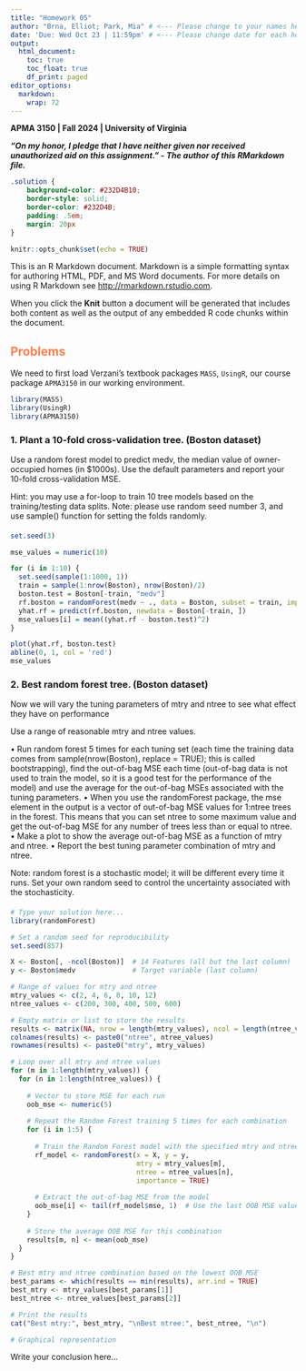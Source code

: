 ---
title: "Homework 05"
author: "Brna, Elliot; Park, Mia" # <--- Please change to your names here, format: "LastName, FirstName"
date: 'Due: Wed Oct 23 | 11:59pm' # <--- Please change date for each homework
output:
  html_document:
    toc: true
    toc_float: true
    df_print: paged
editor_options: 
  markdown: 
    wrap: 72
---

**APMA 3150 \| Fall 2024 \| University of Virginia**

***"On my honor, I pledge that I have neither given nor received unauthorized aid on this assignment." - The author of this RMarkdown file.***

<!--- Solution Region --->

```{css solution-region, echo=FALSE}
.solution {
    background-color: #232D4B10;
    border-style: solid;
    border-color: #232D4B;
    padding: .5em;
    margin: 20px
}
```

```{r setup, include=FALSE}
knitr::opts_chunk$set(echo = TRUE)
```

This is an R Markdown document. Markdown is a simple formatting syntax for authoring HTML, PDF, and MS Word documents. For more details on using R Markdown see <http://rmarkdown.rstudio.com>.

When you click the **Knit** button a document will be generated that includes both content as well as the output of any embedded R code chunks within the document.

## [Problems]{style="color:#FF7F50"}

We need to first load Verzani's textbook packages `MASS`, `UsingR`, our course package `APMA3150` in our working environment. 
```{r message=FALSE}
library(MASS)
library(UsingR)
library(APMA3150)
```

### 1. Plant a 10-fold cross-validation tree. (Boston dataset)
Use a random forest model to predict medv, the median value of owner-occupied homes (in
$1000s). Use the default parameters and report your 10-fold cross-validation MSE.

Hint: you may use a for-loop to train 10 tree models based on the training/testing data splits.
Note: please use random seed number 3, and use sample() function for setting the folds randomly.

#### {.solution}

```{r}
set.seed(3)

mse_values = numeric(10)

for (i in 1:10) {
  set.seed(sample(1:1000, 1))
  train = sample(1:nrow(Boston), nrow(Boston)/2)
  boston.test = Boston[-train, "medv"]
  rf.boston = randomForest(medv ~ ., data = Boston, subset = train, importance = TRUE)
  yhat.rf = predict(rf.boston, newdata = Boston[-train, ])
  mse_values[i] = mean((yhat.rf - boston.test)^2)
}

plot(yhat.rf, boston.test)
abline(0, 1, col = 'red')
mse_values
```


### 2. Best random forest tree. (Boston dataset)
Now we will vary the tuning parameters of mtry and ntree to see what effect they have on
performance

Use a range of reasonable mtry and ntree values.

• Run random forest 5 times for each tuning set (each time the training data comes from
sample(nrow(Boston), replace = TRUE); this is called bootstrapping), find
the out-of-bag MSE each time (out-of-bag data is not used to train the model, so it is a
good test for the performance of the model) and use the average for the out-of-bag MSEs
associated with the tuning parameters.
• When you use the randomForest package, the mse element in the output is a vector
of out-of-bag MSE values for 1:ntree trees in the forest. This means that you can
set ntree to some maximum value and get the out-of-bag MSE for any number of trees
less than or equal to ntree.
• Make a plot to show the average out-of-bag MSE as a function of mtry and ntree.
• Report the best tuning parameter combination of mtry and ntree.

Note: random forest is a stochastic model; it will be different every time it runs. Set your own
random seed to control the uncertainty associated with the stochasticity.

#### {.solution}
```{r}
# Type your solution here...
library(randomForest)

# Set a random seed for reproducibility
set.seed(857)

X <- Boston[, -ncol(Boston)]  # 14 Features (all but the last column)
y <- Boston$medv              # Target variable (last column)

# Range of values for mtry and ntree
mtry_values <- c(2, 4, 6, 8, 10, 12)    
ntree_values <- c(200, 300, 400, 500, 600)  

# Empty matrix or list to store the results
results <- matrix(NA, nrow = length(mtry_values), ncol = length(ntree_values))
colnames(results) <- paste0("ntree", ntree_values)
rownames(results) <- paste0("mtry", mtry_values)

# Loop over all mtry and ntree values
for (m in 1:length(mtry_values)) {
  for (n in 1:length(ntree_values)) {
    
    # Vector to store MSE for each run 
    oob_mse <- numeric(5)  
    
    # Repeat the Random Forest training 5 times for each combination
    for (i in 1:5) {
      
      # Train the Random Forest model with the specified mtry and ntree
      rf_model <- randomForest(x = X, y = y, 
                               mtry = mtry_values[m], 
                               ntree = ntree_values[n],
                               importance = TRUE)
      
      # Extract the out-of-bag MSE from the model
      oob_mse[i] <- tail(rf_model$mse, 1)  # Use the last OOB MSE value for the final number of trees
    }
    
    # Store the average OOB MSE for this combination
    results[m, n] <- mean(oob_mse)
  }
}

# Best mtry and ntree combination based on the lowest OOB MSE
best_params <- which(results == min(results), arr.ind = TRUE)
best_mtry <- mtry_values[best_params[1]]
best_ntree <- ntree_values[best_params[2]]

# Print the results
cat("Best mtry:", best_mtry, "\nBest ntree:", best_ntree, "\n")

# Graphical representation
```
Write your conclusion here...

